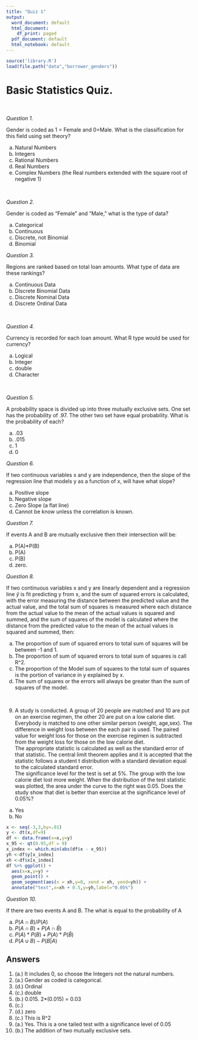 ```yaml
---
title: "Quiz 1"
output:
  word_document: default
  html_document:
    df_print: paged
  pdf_document: default
  html_notebook: default
---
```

```r
source('library.R')
load(file.path("data","borrower_genders"))
```

# Basic Statistics Quiz.

&nbsp;

*Question 1.* 

Gender is coded as 1 = Female and 0=Male. What is the classification for this field using set theory?

a. Natural Numbers
b. Integers
c. Rational Numbers
d. Real Numbers
e. Complex Numbers (the Real numbers extended with the square root of negative 1)
     
&nbsp;

*Question 2. * 

Gender is coded as "Female" and "Male," what is the type of data?

a. Categorical
b. Continuous
c. Discrete, not Binomial
d. Binomial

*Question 3.* 

Regions are ranked based on total loan amounts. What type of data are these rankings? 

a. Continuous Data
c. Discrete Binomial Data
d. Discrete Nominal Data
e. Discrete Ordinal Data

&nbsp;
 
*Question 4.*  

Currency is recorded for each loan amount.  What R type would be used for currency?

a. Logical
b. Integer
c. double
d. Character

&nbsp;

*Question 5.*  

A probability space is divided up into three mutually exclusive sets. One set has the 
probability of .97.  The other two set have equal probability.  What is the probability of each?

a. .03
b. .015
c. 1
d. 0

*Question 6.* 

If two continuous variables x and y are independence, then the slope of the 
regression line that models y as a function of x, will have what slope?

a. Positive slope
b. Negative slope
c. Zero Slope (a flat line)
d. Cannot be know unless the correlation is known.

*Question 7.* 

If events A and B are mutually exclusive then their intersection will be:

a. P(A)*P(B)
b. P(A)
c. P(B)
d. zero.

*Question 8.* 

If two continuous variables x and y are linearly dependent and a regression
line $\hat{y}$ is fit predicting y from x, and the sum of squared errors is calculated, with
the error measuring the distance between the predicted value and the actual value, and the 
total sum of squares is measured where each distance from the actual value to the mean of the 
actual values is squared and summed,  and the sum of squares of the model is calculated where the distance from
the predicted value to the mean of the actual values is squared and summed, then:

a) The proportion of sum of squared errors to total sum of squares will be between -1 and 1.
b) The proportion of sum of squared errors to total sum of squares is call R^2.
c) The proportion of the Model sum of squares to the total sum of squares is the portion of 
variance in y explained by x.
d) The sum of squares or the errors will always be greater than the sum of squares of the model.

&nbsp;

9. A study is conducted.  A group of 20 people are matched and 10 are put on an exercise regimen, the other 20 are put on a low calorie diet. Everybody is matched to one other similar person (weight, age,sex).
The difference in weight loss between the each pair is used.  The paired value for weight loss for 
those on the exercise regimen is subtracted from the weight loss for those on the low calorie diet.  
The appropriate statistic is calculated as well as the standard error of that statistic.
The central limit theorem applies and it is accepted that the statistic follows a student t distribution with
a standard deviation equal to the calculated standard error.  
The significance level for the test is set at 5%.  The group with the low calorie diet lost more weight.
When the distribution of the test statistic was plotted, the area under the curve to the right was
0.05.  Does the study show that diet is better than exercise at the significance level of 0.05%?

a. Yes
b. No

```r

x <- seq(-3,3,by=.01)
y <- dt(x,df=9)
df <- data.frame(x=x,y=y)
x_95 <- qt(0.95,df = 9)
x_index <- which.min(abs(df$x - x_95))
yh <-df$y[x_index]
xh <-df$x[x_index]
df %>% ggplot() +
  aes(x=x,y=y) +
  geom_point() +
  geom_segment(aes(x = xh,y=0, xend = xh, yend=yh)) +
  annotate("text",x=xh + 0.5,y=yh,label="0.05%")
```
*Question 10.*

If there are two events A and B. The what is equal to the probability of A 

a. $P(A \cap B)/P(A)$
b. $P(A \cap B) + P(A \cap \bar{B})$
c. $P(A)*P(B) + P(A)*P(\bar{B})$
d. $P(A\cup B) - P(B|A)$

## Answers

1. (a.)  It includes 0, so choose the Integers not the natural numbers.
2. (a.)  Gender as coded is categorical.
3. (d.) Ordinal
4. (c.) double
5. (b.) 0.015.  2*(0.015) = 0.03  
6. (c.)
7. (d.) zero
8. (c.) This is R^2
9. (a.) Yes. This is a one tailed test with a significance level of 0.05
10. (b.) The addition of two mutually exclusive sets. 

